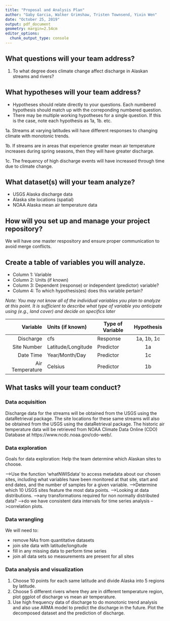 ```yaml
---
title: "Proposal and Analysis Plan"
author: "Gaby Garcia, Walker Grimshaw, Tristen Townsend, Yixin Wen"
date: "October 25, 2019"
output: pdf_document
geometry: margin=2.54cm
editor_options: 
  chunk_output_type: console
---
```


## What questions will your team address?

1. To what degree does climate change affect discharge in Alaskan streams and rivers?

## What hypotheses will your team address? 

* Hypotheses should relate directly to your questions. Each numbered hypothesis should match up with the correponding numbered question. 
* There may be multiple working hypotheses for a single question. If this is the case, note each hypothesis as 1a, 1b. etc.

1a. Streams at varying latitudes will have different responses to changing climate with monotonic trends.

1b. If streams are in areas that experience greater mean air temperature increases during spring seasons, then they will have greater discharge. 

1c. The frequency of high discharge events will have increased through time due to climate change. 


## What dataset(s) will your team analyze?

* USGS Alaska discharge data
* Alaska site locations (spatial)
* NOAA Alaska mean air temperature data


## How will you set up and manage your project repository? 

We will have one master respository and ensure proper communication to avoid merge conflicts.


## Create a table of variables you will analyze.

* Column 1: Variable
* Column 2: Units (if known)
* Column 3: Dependent (response) or independent (predictor) variable?
* Column 4: To which hypothesis(es) does this variable pertain?

*Note: You may not know all of the individual variables you plan to analyze at this point. It is sufficient to describe what type of variable you anticipate using (e.g., land cover) and decide on specifics later*

| Variable | Units (if known) | Type of Variable | Hypothesis | 
|------:|:-----|---------|:------:|
| Discharge | cfs | Response | 1a, 1b, 1c |
| Site Number | Latitude/Longitude | Predictor | 1a |
| Date Time | Year/Month/Day | Predictor | 1c |
| Air Temperature | Celsius | Predictor | 1b |


## What tasks will your team conduct? 

### Data acquisition

Discharge data for the streams will be obtained from the USGS using the dataRetrieval package. The site locations for these same streams will also be obtained from the USGS using the dataRetrieval package. The historic air temperature data will be retrieved from NOAA Climate Data Online (CDO) Database at https://www.ncdc.noaa.gov/cdo-web/.

### Data exploration

Goals for data exploration: 
Help the team determine which Alaskan sites to choose.

-->Use the function 'whatNWISdata' to access metadata about our chosen sites, including what variables have been monitored at that site, start and end dates, and the number of samples for a given variable.
-->Determine which 10 USGS sites feature the most data points.
-->Looking at data distributions.
-->any transformations required for non normally distributed data?
-->do we have consistent data intervals for time series analysis
-->correlation plots.


### Data wrangling
We will need to: 

* remove NAs from quantitative datasets
* join site data with latitude/longitude
* fill in any missing data to perform time series
* join all data sets so measurements are present for all sites


### Data analysis and visualization
1.	Choose 10 points for each same latitude and divide Alaska into 5 regions by latitude.  
2.	Choose 5 different rivers where they are in different temperature region, plot ggplot of discharge vs mean air temperature. 
3.	Use high frequency data of discharge to do monotonic trend analysis and also use ARMA model to predict the discharge in the future. Plot the decomposed dataset and the prediction of discharge.